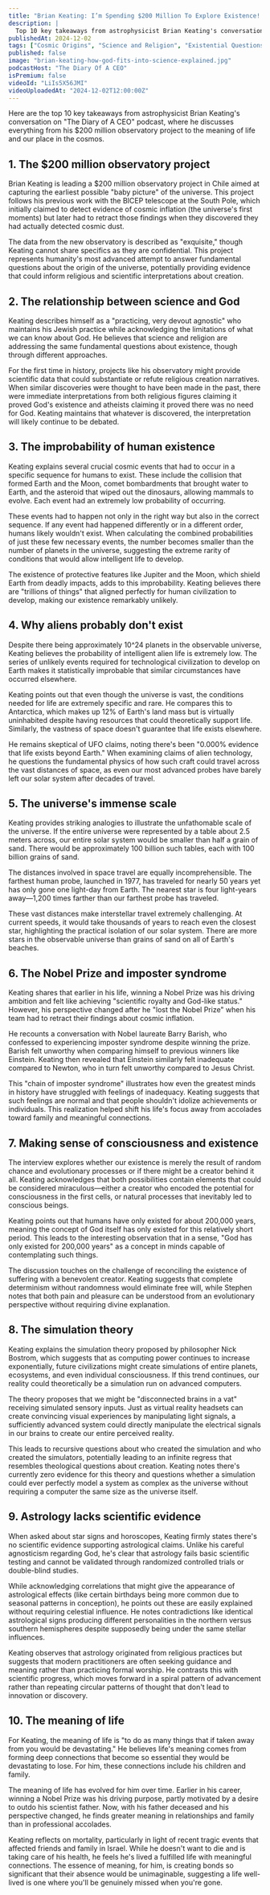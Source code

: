 ```yaml
---
title: "Brian Keating: I’m Spending $200 Million To Explore Existence! How God Fits Into Science Explained!"
description: |
  Top 10 key takeaways from astrophysicist Brian Keating's conversation on "The Diary of A CEO" podcast, where he discusses everything from his $200 million observatory project to the meaning of life and our place in the cosmos.
publishedAt: 2024-12-02
tags: ["Cosmic Origins", "Science and Religion", "Existential Questions"]
published: false
image: "brian-keating-how-god-fits-into-science-explained.jpg"
podcastHost: "The Diary Of A CEO"
isPremium: false
videoId: "LiIs5X56JMI"
videoUploadedAt: "2024-12-02T12:00:00Z"
---
```



<PodcastSummaryPageLayout frontmatter={frontmatter}>

Here are the top 10 key takeaways from astrophysicist Brian Keating's conversation on "The Diary of A CEO" podcast, where he discusses everything from his $200 million observatory project to the meaning of life and our place in the cosmos.

## 1. The $200 million observatory project

Brian Keating is leading a $200 million observatory project in Chile aimed at capturing the earliest possible "baby picture" of the universe. This project follows his previous work with the BICEP telescope at the South Pole, which initially claimed to detect evidence of cosmic inflation (the universe's first moments) but later had to retract those findings when they discovered they had actually detected cosmic dust.

The data from the new observatory is described as "exquisite," though Keating cannot share specifics as they are confidential. This project represents humanity's most advanced attempt to answer fundamental questions about the origin of the universe, potentially providing evidence that could inform religious and scientific interpretations about creation.

## 2. The relationship between science and God

Keating describes himself as a "practicing, very devout agnostic" who maintains his Jewish practice while acknowledging the limitations of what we can know about God. He believes that science and religion are addressing the same fundamental questions about existence, though through different approaches.

For the first time in history, projects like his observatory might provide scientific data that could substantiate or refute religious creation narratives. When similar discoveries were thought to have been made in the past, there were immediate interpretations from both religious figures claiming it proved God's existence and atheists claiming it proved there was no need for God. Keating maintains that whatever is discovered, the interpretation will likely continue to be debated.

## 3. The improbability of human existence

Keating explains several crucial cosmic events that had to occur in a specific sequence for humans to exist. These include the collision that formed Earth and the Moon, comet bombardments that brought water to Earth, and the asteroid that wiped out the dinosaurs, allowing mammals to evolve. Each event had an extremely low probability of occurring.

These events had to happen not only in the right way but also in the correct sequence. If any event had happened differently or in a different order, humans likely wouldn't exist. When calculating the combined probabilities of just these few necessary events, the number becomes smaller than the number of planets in the universe, suggesting the extreme rarity of conditions that would allow intelligent life to develop.

The existence of protective features like Jupiter and the Moon, which shield Earth from deadly impacts, adds to this improbability. Keating believes there are "trillions of things" that aligned perfectly for human civilization to develop, making our existence remarkably unlikely.

## 4. Why aliens probably don't exist

Despite there being approximately 10^24 planets in the observable universe, Keating believes the probability of intelligent alien life is extremely low. The series of unlikely events required for technological civilization to develop on Earth makes it statistically improbable that similar circumstances have occurred elsewhere.

Keating points out that even though the universe is vast, the conditions needed for life are extremely specific and rare. He compares this to Antarctica, which makes up 12% of Earth's land mass but is virtually uninhabited despite having resources that could theoretically support life. Similarly, the vastness of space doesn't guarantee that life exists elsewhere.

He remains skeptical of UFO claims, noting there's been "0.000% evidence that life exists beyond Earth." When examining claims of alien technology, he questions the fundamental physics of how such craft could travel across the vast distances of space, as even our most advanced probes have barely left our solar system after decades of travel.

## 5. The universe's immense scale

Keating provides striking analogies to illustrate the unfathomable scale of the universe. If the entire universe were represented by a table about 2.5 meters across, our entire solar system would be smaller than half a grain of sand. There would be approximately 100 billion such tables, each with 100 billion grains of sand.

The distances involved in space travel are equally incomprehensible. The farthest human probe, launched in 1977, has traveled for nearly 50 years yet has only gone one light-day from Earth. The nearest star is four light-years away—1,200 times farther than our farthest probe has traveled.

These vast distances make interstellar travel extremely challenging. At current speeds, it would take thousands of years to reach even the closest star, highlighting the practical isolation of our solar system. There are more stars in the observable universe than grains of sand on all of Earth's beaches.

## 6. The Nobel Prize and imposter syndrome

Keating shares that earlier in his life, winning a Nobel Prize was his driving ambition and felt like achieving "scientific royalty and God-like status." However, his perspective changed after he "lost the Nobel Prize" when his team had to retract their findings about cosmic inflation.

He recounts a conversation with Nobel laureate Barry Barish, who confessed to experiencing imposter syndrome despite winning the prize. Barish felt unworthy when comparing himself to previous winners like Einstein. Keating then revealed that Einstein similarly felt inadequate compared to Newton, who in turn felt unworthy compared to Jesus Christ.

This "chain of imposter syndrome" illustrates how even the greatest minds in history have struggled with feelings of inadequacy. Keating suggests that such feelings are normal and that people shouldn't idolize achievements or individuals. This realization helped shift his life's focus away from accolades toward family and meaningful connections.

## 7. Making sense of consciousness and existence

The interview explores whether our existence is merely the result of random chance and evolutionary processes or if there might be a creator behind it all. Keating acknowledges that both possibilities contain elements that could be considered miraculous—either a creator who encoded the potential for consciousness in the first cells, or natural processes that inevitably led to conscious beings.

Keating points out that humans have only existed for about 200,000 years, meaning the concept of God itself has only existed for this relatively short period. This leads to the interesting observation that in a sense, "God has only existed for 200,000 years" as a concept in minds capable of contemplating such things.

The discussion touches on the challenge of reconciling the existence of suffering with a benevolent creator. Keating suggests that complete determinism without randomness would eliminate free will, while Stephen notes that both pain and pleasure can be understood from an evolutionary perspective without requiring divine explanation.

## 8. The simulation theory

Keating explains the simulation theory proposed by philosopher Nick Bostrom, which suggests that as computing power continues to increase exponentially, future civilizations might create simulations of entire planets, ecosystems, and even individual consciousness. If this trend continues, our reality could theoretically be a simulation run on advanced computers.

The theory proposes that we might be "disconnected brains in a vat" receiving simulated sensory inputs. Just as virtual reality headsets can create convincing visual experiences by manipulating light signals, a sufficiently advanced system could directly manipulate the electrical signals in our brains to create our entire perceived reality.

This leads to recursive questions about who created the simulation and who created the simulators, potentially leading to an infinite regress that resembles theological questions about creation. Keating notes there's currently zero evidence for this theory and questions whether a simulation could ever perfectly model a system as complex as the universe without requiring a computer the same size as the universe itself.

## 9. Astrology lacks scientific evidence

When asked about star signs and horoscopes, Keating firmly states there's no scientific evidence supporting astrological claims. Unlike his careful agnosticism regarding God, he's clear that astrology fails basic scientific testing and cannot be validated through randomized controlled trials or double-blind studies.

While acknowledging correlations that might give the appearance of astrological effects (like certain birthdays being more common due to seasonal patterns in conception), he points out these are easily explained without requiring celestial influence. He notes contradictions like identical astrological signs producing different personalities in the northern versus southern hemispheres despite supposedly being under the same stellar influences.

Keating observes that astrology originated from religious practices but suggests that modern practitioners are often seeking guidance and meaning rather than practicing formal worship. He contrasts this with scientific progress, which moves forward in a spiral pattern of advancement rather than repeating circular patterns of thought that don't lead to innovation or discovery.

## 10. The meaning of life

For Keating, the meaning of life is "to do as many things that if taken away from you would be devastating." He believes life's meaning comes from forming deep connections that become so essential they would be devastating to lose. For him, these connections include his children and family.

The meaning of life has evolved for him over time. Earlier in his career, winning a Nobel Prize was his driving purpose, partly motivated by a desire to outdo his scientist father. Now, with his father deceased and his perspective changed, he finds greater meaning in relationships and family than in professional accolades.

Keating reflects on mortality, particularly in light of recent tragic events that affected friends and family in Israel. While he doesn't want to die and is taking care of his health, he feels he's lived a fulfilled life with meaningful connections. The essence of meaning, for him, is creating bonds so significant that their absence would be unimaginable, suggesting a life well-lived is one where you'll be genuinely missed when you're gone.

</PodcastSummaryPageLayout>
